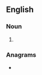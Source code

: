 ==English==

===Noun===
{{head|en|noun plural form}}

# {{plural of|kestrel|lang=en}}

===Anagrams===
* {{anagrams|en|Kestlers|Trekless|skelters}}
